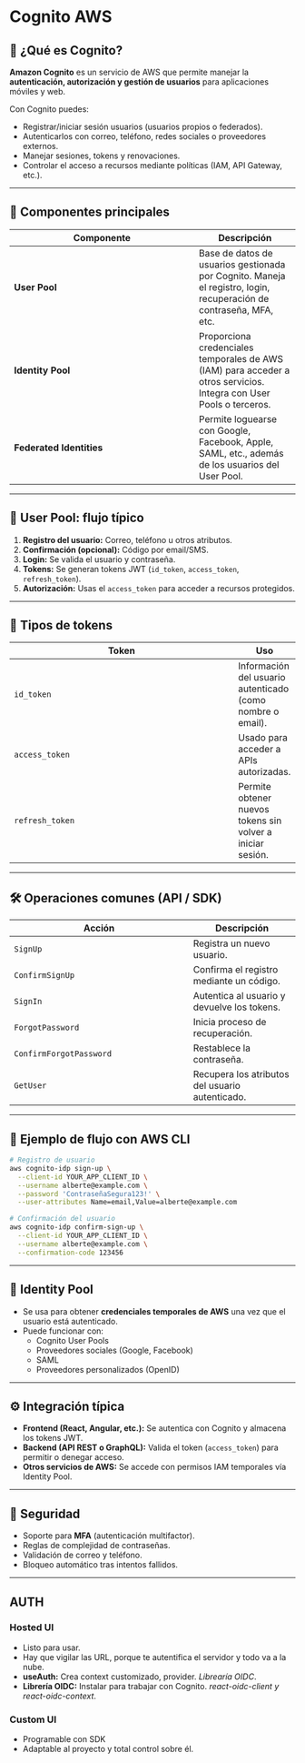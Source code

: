 # Cognito AWS

## 📌 ¿Qué es Cognito?

**Amazon Cognito** es un servicio de AWS que permite manejar la **autenticación, autorización y gestión de usuarios** para aplicaciones móviles y web.

Con Cognito puedes:

- Registrar/iniciar sesión usuarios (usuarios propios o federados).
- Autenticarlos con correo, teléfono, redes sociales o proveedores externos.
- Manejar sesiones, tokens y renovaciones.
- Controlar el acceso a recursos mediante políticas (IAM, API Gateway, etc.).

---

## 🧱 Componentes principales

| Componente             | Descripción |
|------------------------|-------------|
| **User Pool**          | Base de datos de usuarios gestionada por Cognito. Maneja el registro, login, recuperación de contraseña, MFA, etc. |
| **Identity Pool**      | Proporciona credenciales temporales de AWS (IAM) para acceder a otros servicios. Integra con User Pools o terceros. |
| **Federated Identities** | Permite loguearse con Google, Facebook, Apple, SAML, etc., además de los usuarios del User Pool. |

---

## 👤 User Pool: flujo típico

1. **Registro del usuario:** Correo, teléfono u otros atributos.
2. **Confirmación (opcional):** Código por email/SMS.
3. **Login:** Se valida el usuario y contraseña.
4. **Tokens:** Se generan tokens JWT (`id_token`, `access_token`, `refresh_token`).
5. **Autorización:** Usas el `access_token` para acceder a recursos protegidos.

---

## 🔐 Tipos de tokens

| Token           | Uso |
|------------------|-----|
| `id_token`       | Información del usuario autenticado (como nombre o email). |
| `access_token`   | Usado para acceder a APIs autorizadas. |
| `refresh_token`  | Permite obtener nuevos tokens sin volver a iniciar sesión. |

---

## 🛠️ Operaciones comunes (API / SDK)

| Acción               | Descripción |
|----------------------|-------------|
| `SignUp`             | Registra un nuevo usuario. |
| `ConfirmSignUp`      | Confirma el registro mediante un código. |
| `SignIn`             | Autentica al usuario y devuelve los tokens. |
| `ForgotPassword`     | Inicia proceso de recuperación. |
| `ConfirmForgotPassword` | Restablece la contraseña. |
| `GetUser`            | Recupera los atributos del usuario autenticado. |

---

## 🧪 Ejemplo de flujo con AWS CLI

```bash
# Registro de usuario
aws cognito-idp sign-up \
  --client-id YOUR_APP_CLIENT_ID \
  --username alberte@example.com \
  --password 'ContraseñaSegura123!' \
  --user-attributes Name=email,Value=alberte@example.com

# Confirmación del usuario
aws cognito-idp confirm-sign-up \
  --client-id YOUR_APP_CLIENT_ID \
  --username alberte@example.com \
  --confirmation-code 123456
```

---

## 🧩 Identity Pool

- Se usa para obtener **credenciales temporales de AWS** una vez que el usuario está autenticado.
- Puede funcionar con:
  - Cognito User Pools
  - Proveedores sociales (Google, Facebook)
  - SAML
  - Proveedores personalizados (OpenID)

---

## ⚙️ Integración típica

- **Frontend (React, Angular, etc.):** Se autentica con Cognito y almacena los tokens JWT.
- **Backend (API REST o GraphQL):** Valida el token (`access_token`) para permitir o denegar acceso.
- **Otros servicios de AWS:** Se accede con permisos IAM temporales vía Identity Pool.

---

## 🔐 Seguridad

- Soporte para **MFA** (autenticación multifactor).
- Reglas de complejidad de contraseñas.
- Validación de correo y teléfono.
- Bloqueo automático tras intentos fallidos.

---

## AUTH

### Hosted UI
- Listo para usar.
- Hay que vigilar las URL, porque te autentifica el servidor y todo va a la nube.
- **useAuth:** Crea context customizado, provider. *Librearía OIDC*.
- **Librería OIDC:** Instalar para trabajar con Cognito. *react-oidc-client y react-oidc-context*.

### Custom UI
- Programable con SDK
- Adaptable al proyecto y total control sobre él.
